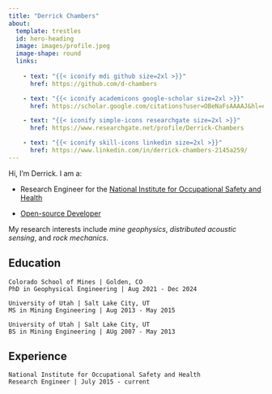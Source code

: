 ```yaml
---
title: "Derrick Chambers"
about:
  template: trestles
  id: hero-heading
  image: images/profile.jpeg
  image-shape: round
  links:
    
    - text: "{{< iconify mdi github size=2xl >}}"
      href: https://github.com/d-chambers

    - text: "{{< iconify academicons google-scholar size=2xl >}}"
      href: https://scholar.google.com/citations?user=OBeNaFsAAAAJ&hl=en

    - text: "{{< iconify simple-icons researchgate size=2xl >}}"
      href: https://www.researchgate.net/profile/Derrick-Chambers

    - text: "{{< iconify skill-icons linkedin size=2xl >}}"
      href: https://www.linkedin.com/in/derrick-chambers-2145a259/
---
```


:::{#hero-heading}

Hi, I'm Derrick. I am a:

* Research Engineer for the [National Institute for Occupational Safety and Health](https://www.cdc.gov/niosh/index.htm)

* [Open-source Developer](https://github.com/d-chambers) 

My research interests include *mine geophysics*, *distributed acoustic sensing*, and *rock mechanics*.

## Education
```
Colorado School of Mines | Golden, CO
PhD in Geophysical Engineering | Aug 2021 - Dec 2024
```
```
University of Utah | Salt Lake City, UT
MS in Mining Engineering | Aug 2013 - May 2015
```
```
University of Utah | Salt Lake City, UT
BS in Mining Engineering | AUg 2007 - May 2013
```

## Experience
```
National Institute for Occupational Safety and Health 
Research Engineer | July 2015 - current
```
:::
